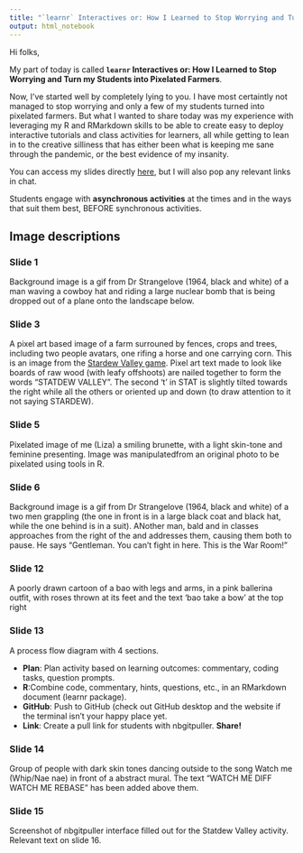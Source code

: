 ```yaml
---
title: "`learnr` Interactives or: How I Learned to Stop Worrying and Turn my Students into Pixelated Farmers"
output: html_notebook
---
```


Hi folks,

My part of today is called **`learnr` Interactives or: How I Learned to Stop Worrying and Turn my Students into Pixelated Farmers**.

Now, I've started well by completely lying to you. I have most certaintly not managed to stop worrying and only a few of my students turned into pixelated farmers. But what I wanted to share today was my experience with leveraging my R and RMarkdown skills to be able to create easy to deploy interactive tutorials and class activities for learners, all while getting to lean in to the creative silliness that has either been what is keeping me sane through the pandemic, or the best evidence of my insanity.

You can access my slides directly [here](https://bolton-cds-w22.netlify.app/#1), but I will also pop any relevant links in chat.



Students engage with __asynchronous activities__ at the times and in the ways that suit them best, BEFORE synchronous activities.

## Image descriptions
### Slide 1

Background image is a gif from Dr Strangelove (1964, black and white) of a man waving a cowboy hat and riding a large nuclear bomb that is being dropped out of a plane onto the landscape below.

### Slide 3

A pixel art based image of a farm surrouned by fences, crops and trees, including two people avatars, one rifing a horse and one carrying corn. This is an image from the [Stardew Valley game](https://www.stardewvalley.net/). Pixel art text made to look like boards of raw wood (with leafy offshoots) are nailed together to form the words "STATDEW VALLEY". The second 't' in STAT is slightly tilted towards the right while all the others or oriented up and down (to draw attention to it not saying STARDEW).

### Slide 5

Pixelated image of me (Liza) a smiling brunette, with a light skin-tone and feminine presenting. Image was manipulatedfrom an original photo to be pixelated using tools in R.

### Slide 6

Background image is a gif from Dr Strangelove (1964, black and white) of a two men grappling (the one in front is in a large black coat and black hat, while the one behind is in a suit). ANother man, bald and in classes approaches from the right of the and addresses them, causing them both to pause. He says "Gentleman. You can't fight in here. This is the War Room!"

### Slide 12

A poorly drawn cartoon of a bao with legs and arms, in a pink ballerina outfit, with roses thrown at its feet and the text 'bao take a bow' at the top right

### Slide 13

A process flow diagram with 4 sections. 

- __Plan__: Plan activity based on learning outcomes: commentary, coding tasks, question prompts.  
- __R__:Combine code, commentary, hints, questions, etc., in an RMarkdown document (learnr package).  
- __GitHub__: Push to GitHub (check out GitHub desktop and the website if the terminal isn't your happy place yet.  
- __Link__: Create a pull link for students with nbgitpuller. **Share!**

### Slide 14

Group of people with dark skin tones dancing outside to the song Watch me (Whip/Nae nae) in front of a abstract mural. The text "WATCH ME DIFF WATCH ME REBASE" has been added above them.

### Slide 15

Screenshot of nbgitpuller interface filled out for the Statdew Valley activity. Relevant text on slide 16.
